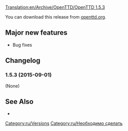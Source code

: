 [[Translation:en/Archive/OpenTTD/OpenTTD 1.5.3]]
{{ru/Необходимо сделать|Исправить текст на русский}}


{{en/Release|prev=OpenTTD 1.5.2|next=Roadmap 1.6|date=2015-12-03}}

{{en/-}}{{ru/OTTDВерсии}}

You can download this release from [http://www.openttd.org/en/download-stable/1.5.3 openttd.org].

==Major new features==
* Bug fixes

==Changelog==
===1.5.3 (2015-09-01)===
(None)

==See Also==
* {{en/OTTDNewsArticle|221|The 1.5.3 news article}}
 
[[Category:ru/Versions]]
[[Category:ru/Необходимо сделать]]